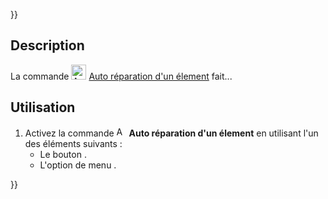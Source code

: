 {{UnfinishedDocu{{#translation:}}}}
<languages/>

{{Docnav/fr
|[[Assembly3_SmartRecompute/fr|Recomputation intelligente]]
|[[Assembly3_AutoElementVisibility/fr|Visibilité automatique des éléments]]
|[[Assembly3_Workbench/fr|Assembly3]]
|IconL=Assembly_SmartRecompute.svg‎‎
|IconR=Assembly_AutoElementVis.svg‎‎
|IconC=Assembly3_workbench_icon.svg
}}

{{GuiCommand/fr
|Name=Assembly3 AutoFixElement
|Name/fr=Assembly3 Auto réparation d'un élement
|Icon=Assembly_AutoFixElement.svg‎‎
|MenuLocation=Assembly3 → Auto fix element
|Workbenches=[[Assembly3_Workbench/fr|Assembly3]]
}}

== Description ==

La commande [[Image:Assembly_AutoFixElement.svg|24px]] [[Assembly3_AutoFixElement/fr|Auto réparation d'un élement]] fait...

==Utilisation==

# Activez la commande [[Image:Assembly_AutoFixElement.svg|16px]] '''Auto réparation d'un élement''' en utilisant l'un des éléments suivants :
#* Le bouton {{Button|[[Image:Assembly_AutoFixElement.svg|16px]] [[Assembly3_AutoFixElement/fr|Auto fix element]]}}.
#* L'option de menu {{MenuCommand|Assembly3 → [[Image:Assembly_AutoFixElement.svg|16px]] Auto fix element}}.


{{Docnav/fr
|[[Assembly3_SmartRecompute/fr|Recomputation intelligente]]
|[[Assembly3_AutoElementVisibility/fr|Visibilité automatique des éléments]]
|[[Assembly3_Workbench/fr|Assembly3]]
|IconL=Assembly_SmartRecompute.svg‎‎
|IconR=Assembly_AutoElementVis.svg‎‎
|IconC=Assembly3_workbench_icon.svg
}}
 
{{Userdocnavi{{#translation:}}}}